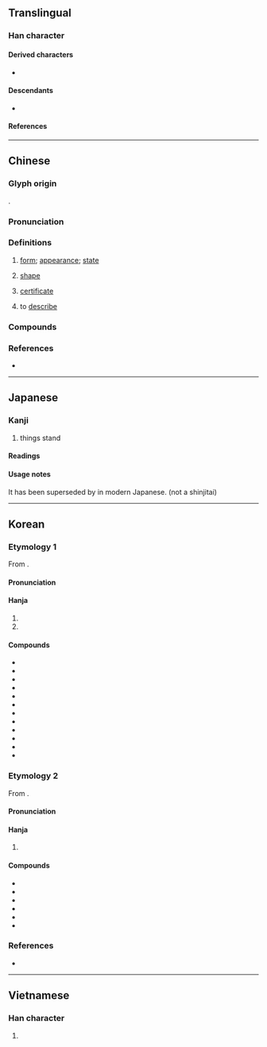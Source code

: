 {{also|状}}
{{character info}}
{{character info|0xf9fa}}
==Translingual==

===Han character===
{{Han char|rn=94|rad=犬|as=04|sn=8|four=33134|canj=VMIK|ids=⿰爿犬}}

====Derived characters====
* {{l|mul|[[𣶍]], [[𣈚]], [[𥇺]], [[𨡧]], [[𦲚]], [[𡘾]]}}

====Descendants====
* {{l|mul|[[状]]}}

====References====
{{Han ref|kx=0707.130|dkj=20280|dj=1119.300|hdz=21334.030|uh=72C0}}
{{Han ref|uh=F9FA}}

----

==Chinese==
{{zh-forms|s=状}}

===Glyph origin===
{{Han etym}}
{{Han compound|爿|犬|c1=p|c2=s|ls=psc}}.

===Pronunciation===
{{zh-pron
|m=zhuàng
|m-s=zuang4
|c=zong6
|c-t=
|g=
|h=pfs=chhong
|j=zuon3
|mb=cōng
|md=cê̤ng/cáung
|mn=chōng/chiōng/chn̄g
|mn_note=chōng - literary; chiōng/chn̄g - vernacular
|mn-t=zuang6/zeng7
|mn-t_note=zeng7 - “certificate”
|w=3zaan
|x=
|mc=y
|oc=y
|cat=n,v
}}

===Definitions===
{{zh-hanzi}}

# {{zh-no-solo}} [[form]]; [[appearance]]; [[state]]
# {{zh-no-solo}} [[shape]]
# {{zh-no-solo}} [[certificate]]
# {{zh-no-solo}} to [[describe]]

===Compounds===
{{zh-der|供狀|千狀萬端|任命狀|回狀|告狀本|不可名狀|下狀|保護狀制|勒狀|伏狀|千變萬狀|告陰狀|慘狀|巔峰狀態|不可狀|對狀|井柱狀圖|出言無狀|信用狀|中狀元|御狀|不堪言狀|帶狀疱疹|形狀|性狀|告狀|帶狀|冠狀動脈|島狀丘陵|怪狀|大會狀|安於現狀|情狀|得意之狀|委任狀|妖形怪狀|凸狀|報狀|告御狀|保狀|壺狀花冠|名狀|凹狀|原狀|千狀萬態|千態萬狀|出狀況|徵狀|具狀|信任狀|奇形怪狀|環狀剝皮|房狀|款狀|現狀|狀本兒|棒狀桿菌|水狀液|所有權狀|波狀熱|招狀|玻璃狀態|牒狀|狀聲詞|病患狀|狀師|晶狀體|狀元籌|狀元及第|獎狀|狀元紅|殊形詭狀|投名狀|無狀|窮形極狀|穗狀花序|掌狀脈|斑狀齒|狀元餅|畫伏狀|星芒狀|甲狀腺|打通狀|狀況|憨狀可掬|甲狀軟骨|狼狽萬狀|掌狀複葉|狀詞|睫狀肌|病狀|癥狀|萬狀|症狀|文狀|甲狀腺腫|甲狀腺素|環狀軟骨|球狀星團|獻狀|狀語|狀頭|狀貌|狀紙|狀態|狀子|插狀|異狀|摹狀|殊形妙狀|申狀|殊形怪狀|狀元|膠著狀態|莫可名狀|詭形殊狀|羽狀脈|詞狀|緊急狀態|褒狀|行狀|結狀|葉狀體|葉狀植物|詭形怪狀|軍令狀|羽狀複葉|蕈狀雲|網狀系統|黑驢告狀|門狀|首狀|難為狀|難以名狀|言狀|罪狀|舌狀花|貪濁有狀|飽和狀態|陰狀|自供狀|螺旋狀|訴狀|詭狀異形|蟹狀星雲|關門狀|網狀脈|輻狀花冠|總狀花序|陳狀|狀態詞|死狀}}

===References===
* {{R:yue:Hanzi}}

----

==Japanese==

===Kanji===
{{ja-kanji|grade=|rs=犬04}}

# things stand

====Readings====
{{ja-readings
|on=じょう
|kun=
}}

====Usage notes====
It has been superseded by {{ja-l|状}} in modern Japanese. (not a shinjitai)

----

==Korean==

===Etymology 1===
From {{der|ko|ltc|-}} {{ltc-l|狀}}.

{{collapse|
* {{hanja-dongguk|싸ᇰ〮|ssáng}}
* {{hanja-sinjeung|상|sang|hun=얼굴 상}}
|Historical readings
|bg=#FFFFFF}}

====Pronunciation====
{{ko-hanja-pron|상}}

====Hanja====
{{ko-hanja-search}}
{{ko-hanja|[[형상]]([[形狀]])|상}}

# {{hanja form of|상|[[form]]; [[appearance]]; [[state]]}}
# {{hanja form of|상|[[shape]]}}

====Compounds====
{{der-top3|Compounds}}
* {{ko-l|현상|現狀}}
* {{ko-l|증상|症狀}}
* {{ko-l|실상|實狀}}
* {{ko-l|형상|形狀}}
* {{ko-l|참상|慘狀}}
* {{ko-l|원상|原狀}}
* {{ko-l|정상|情狀}}
* {{ko-l|죄상|罪狀}}
* {{ko-l|흉상|[[凶狀]]/[[兇狀]]}}
* {{ko-l|상태|[[state]]|狀態}}
* {{ko-l|상황|[[situation]]|狀況}}
* {{ko-l|갑상선|甲狀腺}}
{{der-bottom}}

===Etymology 2===
From {{der|ko|ltc|-}} {{ltc-l|狀}}.

{{collapse|
* {{hanja-hunmong|자ᇰ〯|cǎng|書式#상35A_2|hun=얼굴 자ᇰ〯}}
|Historical readings
|bg=#FFFFFF}}

====Pronunciation====
{{ko-hanja-pron|장|l=y}}

====Hanja====
{{ko-hanja|문서|장}}

# {{hanja form of|장|[[document]]; [[certificate]]}}

====Compounds====
{{der-top3|Compounds}}
* {{ko-l|영장|令狀}}
* {{ko-l|송장|送狀}}
* {{ko-l|답장|答狀}}
* {{ko-l|상장|賞狀}}
* {{ko-l|행장|行狀}}
* {{ko-l|장원|狀元}}
{{der-bottom}}

===References===
* {{R:hanjadoc|7118}}

----

==Vietnamese==

===Han character===
{{vi-readings|reading=trạng|rs=犬04}}

# {{rfdef|vi|sort=犬04}}